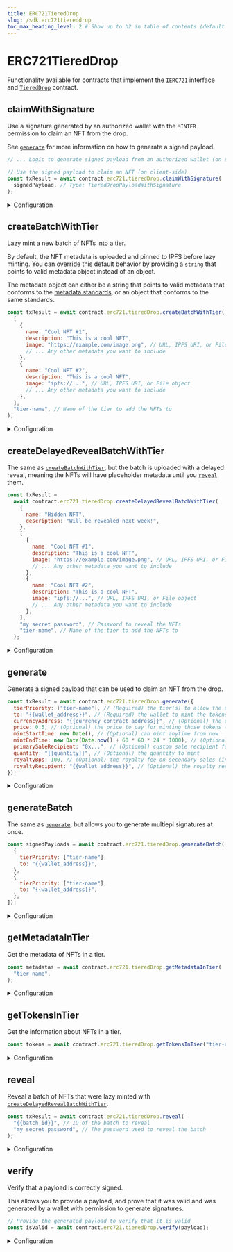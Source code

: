 ---
title: ERC721TieredDrop
slug: /sdk.erc721tiereddrop
toc_max_heading_level: 2 # Show up to h2 in table of contents (default is up to h3)
---

# ERC721TieredDrop

Functionality available for contracts that implement the
[`IERC721`](/contracts/IERC721) interface and
[`TieredDrop`](/contracts/TieredDrop)
contract.

## claimWithSignature

Use a signature generated by an authorized wallet with the `MINTER` permission to
claim an NFT from the drop.

See [`generate`](#generate) for more information on how to generate a signed payload.

```javascript
// ... Logic to generate signed payload from an authorized wallet (on server-side)

// Use the signed payload to claim an NFT (on client-side)
const txResult = await contract.erc721.tieredDrop.claimWithSignature(
  signedPayload, // Type: TieredDropPayloadWithSignature
);
```

<details>
    <summary>Configuration</summary>
    <div>

#### signedPayload

The signed payload from [`generate`](#generate) function.

Must be of type `TieredDropPayloadWithSignature`.

</div>
</details>

## createBatchWithTier

Lazy mint a new batch of NFTs into a tier.

By default, the NFT metadata is uploaded and pinned to IPFS before lazy minting.
You can override this default behavior by providing a `string` that points to valid
metadata object instead of an object.

The metadata object can either be a string that points to valid metadata that
conforms to the [metadata standards](https://docs.opensea.io/docs/metadata-standards#metadata-structure),
or an object that conforms to the same standards.

```javascript
const txResult = await contract.erc721.tieredDrop.createBatchWithTier(
  [
    {
      name: "Cool NFT #1",
      description: "This is a cool NFT",
      image: "https://example.com/image.png", // URL, IPFS URI, or File object
      // ... Any other metadata you want to include
    },
    {
      name: "Cool NFT #2",
      description: "This is a cool NFT",
      image: "ipfs://...", // URL, IPFS URI, or File object
      // ... Any other metadata you want to include
    },
  ],
  "tier-name", // Name of the tier to add the NFTs to
);
```

<details>
    <summary>Configuration</summary>
    <div>

#### metadatas

An array of strings that point to, or objects that contain
metadata that conforms to the [metadata standards](https://docs.opensea.io/docs/metadata-standards#metadata-structure).

#### tierName

The name of the tier to add the NFTs to.

Must be a `string`.

</div>
</details>

## createDelayedRevealBatchWithTier

The same as [`createBatchWithTier`](#createbatchwithtier), but the batch is uploaded with a delayed
reveal, meaning the NFTs will have placeholder metadata until you [`reveal`](#reveal) them.

```javascript
const txResult =
  await contract.erc721.tieredDrop.createDelayedRevealBatchWithTier(
    {
      name: "Hidden NFT",
      description: "Will be revealed next week!",
    },
    [
      {
        name: "Cool NFT #1",
        description: "This is a cool NFT",
        image: "https://example.com/image.png", // URL, IPFS URI, or File object
        // ... Any other metadata you want to include
      },
      {
        name: "Cool NFT #2",
        description: "This is a cool NFT",
        image: "ipfs://...", // URL, IPFS URI, or File object
        // ... Any other metadata you want to include
      },
    ],
    "my secret password", // Password to reveal the NFTs
    "tier-name", // Name of the tier to add the NFTs to
  );
```

<details>
    <summary>Configuration</summary>
    <div>

#### placeholder

The placeholder metadata to use for the NFTs until they are revealed.

Must be an object that conforms to the [metadata standards](https://docs.opensea.io/docs/metadata-standards#metadata-structure).

#### metadatas

An array of strings that point to, or objects that contain
metadata that conforms to the [metadata standards](https://docs.opensea.io/docs/metadata-standards#metadata-structure).

#### password

The password to [`reveal`](#reveal) the batch of NFTs.

:::warning Unrecoverable
Passwords cannot be recovered or reset. If you forget your password, you will not be able to reveal your NFTs.
:::

</div>
</details>

## generate

Generate a signed payload that can be used to claim an NFT from the drop.

```javascript
const txResult = await contract.erc721.tieredDrop.generate({
  tierPriority: ["tier-name"], // (Required) the tier(s) to allow the user to claim from
  to: "{{wallet_address}}", // (Required) the wallet to mint the tokens to
  currencyAddress: "{{currency_contract_address}}", // (Optional) the currency to pay with
  price: 0.5, // (Optional) the price to pay for minting those tokens (in the currency above)
  mintStartTime: new Date(), // (Optional) can mint anytime from now
  mintEndTime: new Date(Date.now() + 60 * 60 * 24 * 1000), // (Optional) to 24h from now,
  primarySaleRecipient: "0x...", // (Optional) custom sale recipient for this token mint
  quantity: "{{quantity}}", // (Optional) the quantity to mint
  royaltyBps: 100, // (Optional) the royalty fee on secondary sales (in bps: i.e. 100 = 1%)
  royaltyRecipient: "{{wallet_address}}", // (Optional) the royalty recipient on secondary sales
});
```

<details>
    <summary>Configuration</summary>
    <div>

The `mintRequest` object you provide to the `generate` function outlines what the signature can be used for.

The `tierPriority`, `to` fields are required, while the rest are optional.

#### tierPriority (required)

The tier(s) to allow the user to claim from.

The array of tiers is used in order of rarity, i.e. On claiming,
the contract will try to give the claimer as many NFTs from the first-priority tier,
and only then move down the priority list once that tier is exhausted.

```javascript
const signature = await contract.erc721.tieredDrop.generate({
  // highlight-next-line
  tierPriority: ["tier-name"],
  to: "{{wallet_address}}",
});
```

#### to (required)

The wallet address that can use this signature to mint tokens.

This is to prevent another wallet from intercepting the signature
and using it to mint tokens for themselves.

```javascript
const signature = await contract.erc721.tieredDrop.generate({
  tierPriority: ["tier-name"],
  // highlight-next-line
  to: "{{wallet_address}}",
});
```

#### currencyAddress (optional)

The address of the currency to pay for minting the tokens (use the [`price`](#price-optional) field to specify the price).

Defaults to `NATIVE_TOKEN_ADDRESS` (the native currency of the network, e.g. Ether on Ethereum).

```javascript
const signature = await contract.erc721.tieredDrop.generate({
  tierPriority: ["tier-name"],
  to: "{{wallet_address}}",
  // highlight-next-line
  currencyAddress: "{{currency_contract_address}}",
});
```

#### price (optional)

If you want the user to pay for minting the tokens, you can specify the price **per token**.

Defaults to `0` (free minting).

```javascript
const signature = await contract.erc721.tieredDrop.generate({
  tierPriority: ["tier-name"],
  to: "{{wallet_address}}",
  // highlight-next-line
  price: "{{price}}", // The user will have to pay `price * quantity` for minting the tokens
});
```

#### mintStartTime (optional)

The time from which the signature can be used to mint tokens.

Defaults to `Date.now()` (now).

```javascript
const signature = await contract.erc721.tieredDrop.generate({
  tierPriority: ["tier-name"],
  to: "{{wallet_address}}",
  // highlight-next-line
  mintStartTime: new Date(), // The user can mint the tokens from this time
});
```

#### mintEndTime (optional)

The time until which the signature can be used to mint tokens.

Defaults to `new Date(Date.now() + 1000 * 60 * 60 * 24 * 365 * 10),` (10 years from now).

```javascript
const signature = await contract.erc721.tieredDrop.generate({
  tierPriority: ["tier-name"],
  to: "{{wallet_address}}",
  // highlight-next-line
  mintEndTime: new Date(Date.now() + 60 * 60 * 24 * 1000), // The user can mint the tokens until this time
});
```

#### primarySaleRecipient (optional)

If a `price` is specified, the funds will be sent to the `primarySaleRecipient` address.

Defaults to the `primarySaleRecipient` address of the contract.

```javascript
const signature = await contract.erc721.tieredDrop.generate({
  tierPriority: ["tier-name"],
  to: "{{wallet_address}}",
  price: "{{price}}",
  // highlight-next-line
  primarySaleRecipient: "{{wallet_address}}", // The funds will be sent to this address
});
```

#### royaltyBps (optional)

The percentage fee you want to charge for secondary sales.

Defaults to the `royaltyBps` of the contract.

```javascript
const signature = await contract.erc721.tieredDrop.generate({
  tierPriority: ["tier-name"],
  to: "{{wallet_address}}",
  // highlight-next-line
  royaltyBps: 500, // A 5% royalty fee.
});
```

#### royaltyRecipient (optional)

The address that will receive the royalty fees from secondary sales.

Defaults to the `royaltyRecipient` address of the contract.

```javascript
const signature = await contract.erc721.tieredDrop.generate({
  tierPriority: ["tier-name"],
  to: "{{wallet_address}}",
  royaltyBps: 500, // A 5% royalty fee.
  // highlight-next-line
  royaltyRecipient: "{{wallet_address}}", // The royalty fees will be sent to this address
});
```

#### quantity (optional)

The number of tokens this signature can be used to mint.

```javascript
const signature = await contract.erc721.tieredDrop.generate({
  tierPriority: ["tier-name"],
  to: "{{wallet_address}}",
  // highlight-next-line
  quantity: "{{quantity}}",
});
```

</div>
</details>

## generateBatch

The same as [`generate`](#generate), but allows you to generate multiepl signatures at once.

```javascript
const signedPayloads = await contract.erc721.tieredDrop.generateBatch([
  {
    tierPriority: ["tier-name"],
    to: "{{wallet_address}}",
  },
  {
    tierPriority: ["tier-name"],
    to: "{{wallet_address}}",
  },
]);
```

<details>
  <summary>Configuration</summary>
  <div>

#### payloadsToSign

An array of objects containing the configuration options for each signature.

See [`generate`](#generate) for the configuration options available for each signature.

</div>
</details>

## getMetadataInTier

Get the metadata of NFTs in a tier.

```javascript
const metadatas = await contract.erc721.tieredDrop.getMetadataInTier(
  "tier-name",
);
```

<details>
    <summary>Configuration</summary>
    <div>

#### tier

The tier to get the NFT metadata for.

Must be a `string`.

### Return Value

If the tier cannot be found, returns `undefined`.

Otherwise, returns an array of `NFTMetadata` objects containing the metadata of the NFTs in the tier.

```typescript
{
    uri: string; // The raw URI of the metadata
    owner: string;
    name?: string | number | undefined;
    description?: string | null | undefined;
    image?: string | null | undefined; // If the image is hosted on IPFS, the URL is https://gateway.ipfscdn.io/ipfs/<hash>
    external_url?: string | null | undefined;
    animation_url?: string | null | undefined;
    background_color?: string | undefined;
    properties?: {
        [x: string]: unknown;
    } | {
        [x: string]: unknown;
    }[] | undefined;
}[]
```

</div>
</details>

## getTokensInTier

Get the information about NFTs in a tier.

```javascript
const tokens = await contract.erc721.tieredDrop.getTokensInTier("tier-name");
```

<details>
    <summary>Configuration</summary>
    <div>

#### tier

The tier to get the NFTs for.

Must be a `string`.

### Return Value

Returns an array of `NFT` objects containing the NFT metadata.

Returns an `NFT` object containing the NFT metadata and other information about the NFT.

```typescript
{
  metadata: {
    id: string;
    uri: string; // The raw URI of the metadata
    owner: string;
    name?: string | number | undefined;
    description?: string | null | undefined;
    image?: string | null | undefined; // If the image is hosted on IPFS, the URL is https://gateway.ipfscdn.io/ipfs/<hash>
    external_url?: string | null | undefined;
    animation_url?: string | null | undefined;
    background_color?: string | undefined;
    properties?: {
        [x: string]: unknown;
    } | {
        [x: string]: unknown;
    }[] | undefined;
  };
  type: "ERC721";
}[]
```

</div>
</details>

## reveal

Reveal a batch of NFTs that were lazy minted with
[`createDelayedRevealBatchWithTier`](#createdelayedrevealbatchwithtier).

```javascript
const txResult = await contract.erc721.tieredDrop.reveal(
  "{{batch_id}}", // ID of the batch to reveal
  "my secret password", // The password used to reveal the batch
);
```

<details>
    <summary>Configuration</summary>
    <div>

#### batchId

The ID of the batch to reveal.

Must be a `string`, `number`, or `BigNumber`.

#### password

The password you set when creating the batch.

Must be a `string`.

</div>
</details>

## verify

Verify that a payload is correctly signed.

This allows you to provide a payload, and prove that it was valid and was generated
by a wallet with permission to generate signatures.

```javascript
// Provide the generated payload to verify that it is valid
const isValid = await contract.erc721.tieredDrop.verify(payload);
```

<details>
  <summary>Configuration</summary>
  <div>

#### payload (required)

The payload to verify.

Must be of type `TieredDropPayloadWithSignature`.

### Return Value

Returns `true` if the payload is valid, `false` otherwise.

```typescript
boolean;
```

</div>
</details>
